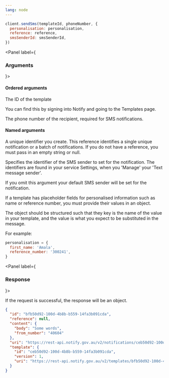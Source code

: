 ```yaml
---
lang: node
---
```


```javascript
client.sendSms(templateId, phoneNumber, {
  personalisation: personalisation,
  reference: reference,
  smsSenderId: smsSenderId,
})
```

<Panel label={<H3 appearAs={H5}>Arguments</H3>}>

#### Ordered arguments

<Parameters>
  <Parameter required name="templateId">

The ID of the template

You can find this by signing into Notify and
going to the Templates page.

  </Parameter>
  <Parameter required name="phoneNumber">

The phone number of the recipient, required for SMS notifications.

  </Parameter>
</Parameters>

#### Named arguments

<Parameters>
  <Parameter optional name="reference">

A unique identifier you create. This reference identifies a single unique notification or a batch of notifications. If you do not have a reference, you must pass in an empty string or null.

  </Parameter>
  <Parameter optional name="smsSenderId">

Specifies the identifier of the SMS sender to set for the
notification. The identifiers are found in your service Settings, when you
'Manage' your 'Text message sender'.

If you omit this argument your default SMS sender will be set for the
notification.

  </Parameter>
  <Parameter optional name="personalisation">

If a template has placeholder fields for personalised information such as name
or reference number, you must provide their values in an object.

The object should be structured such that they key is the name
of the value in your template, and the value is what you expect to be
substituted in the message.

For example:

```javascript
personalisation = {
  first_name: 'Amala',
  reference_number: '300241',
}
```

  </Parameter>
</Parameters>
</Panel>

<Panel label={<H3 appearAs={H5}>Response</H3>}>

If the request is successful, the response will be an object.

```json
{
  "id": "bfb50d92-100d-4b8b-b559-14fa3b091cda",
  "reference": null,
  "content": {
    "body": "Some words",
    "from_number": "40604"
  },
  "uri": "https://rest-api.notify.gov.au/v2/notifications/ceb50d92-100d-4b8b-b559-14fa3b091cd",
  "template": {
    "id": "ceb50d92-100d-4b8b-b559-14fa3b091cda",
    "version": 1,
    "uri": "https://rest-api.notify.gov.au/v2/templates/bfb50d92-100d-4b8b-b559-14fa3b091cda"
  }
}
```

</Panel>
